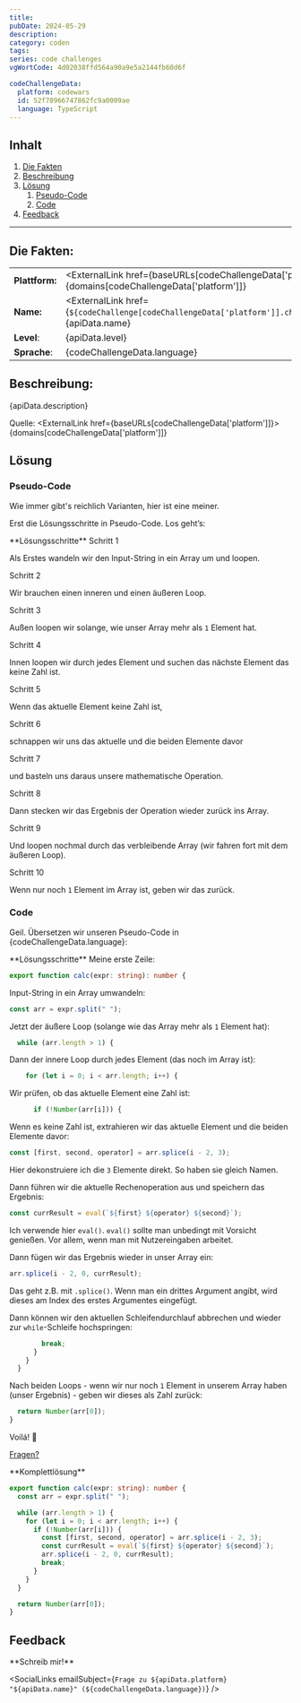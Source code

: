 ```yaml
---
title:
pubDate: 2024-05-29
description:
category: coden
tags:
series: code challenges
vgWortCode: 4d02038ffd564a90a9e5a2144fb60d6f

codeChallengeData:
  platform: codewars
  id: 52f78966747862fc9a0009ae
  language: TypeScript
---
```


## Inhalt

1. [Die Fakten](#)
1. [Beschreibung](#)
1. [Lösung](#)
   1. [Pseudo-Code](#)
   1. [Code](#)
1. [Feedback](#)

---

## Die Fakten:

|                |                                                                                                                                            |
| -------------- | ------------------------------------------------------------------------------------------------------------------------------------------ |
| **Plattform:** | <ExternalLink href={baseURLs[codeChallengeData['platform']]}>{domains[codeChallengeData['platform']]}</ExternalLink>                       |
| **Name:**      | <ExternalLink href={`${codeChallenge[codeChallengeData['platform']].challenge.url}/${codeChallengeData.id}`}>{apiData.name}</ExternalLink> |
| **Level**:     | {apiData.level}                                                                                                                            |
| **Sprache**:   | {codeChallengeData.language}                                                                                                               |

## Beschreibung:

<FetchedMarkdown>{apiData.description}</FetchedMarkdown>

Quelle: <ExternalLink href={baseURLs[codeChallengeData['platform']]}>{domains[codeChallengeData['platform']]}</ExternalLink>

## Lösung

### Pseudo-Code

Wie immer gibt's reichlich Varianten, hier ist eine meiner.

Erst die Lösungsschritte in Pseudo-Code. Los geht’s:

<Accordion>
**Lösungsschritte**

<Accordion>
Schritt 1

Als Erstes wandeln wir den Input-String in ein Array um und loopen.

</Accordion>
<Accordion>
Schritt 2

Wir brauchen einen inneren und einen äußeren Loop.

</Accordion>
<Accordion>
Schritt 3

Außen loopen wir solange, wie unser Array mehr als `1` Element hat.

</Accordion>
<Accordion>
Schritt 4

Innen loopen wir durch jedes Element und suchen das nächste Element das keine Zahl ist.

</Accordion>
<Accordion>
Schritt 5

Wenn das aktuelle Element keine Zahl ist,

</Accordion>
<Accordion>
Schritt 6

schnappen wir uns das aktuelle und die beiden Elemente davor

</Accordion>
<Accordion>
Schritt 7

und basteln uns daraus unsere mathematische Operation.

</Accordion>
<Accordion>
Schritt 8

Dann stecken wir das Ergebnis der Operation wieder zurück ins Array.

</Accordion>
<Accordion>
Schritt 9

Und loopen nochmal durch das verbleibende Array (wir fahren fort mit dem äußeren Loop).

</Accordion>
<Accordion>
Schritt 10

Wenn nur noch `1` Element im Array ist, geben wir das zurück.

</Accordion>
</Accordion>

### Code

Geil. Übersetzen wir unseren Pseudo-Code in {codeChallengeData.language}:

<Accordion>
**Lösungsschritte**

<Accordion>
Meine erste Zeile:

```ts
export function calc(expr: string): number {
```

</Accordion>
<Accordion>

Input-String in ein Array umwandeln:

```ts
const arr = expr.split(" ");
```

</Accordion>
<Accordion>

Jetzt der äußere Loop (solange wie das Array mehr als `1` Element hat):

```ts
  while (arr.length > 1) {
```

</Accordion>
<Accordion>

Dann der innere Loop durch jedes Element (das noch im Array ist):

```ts
    for (let i = 0; i < arr.length; i++) {
```

</Accordion>
<Accordion>

Wir prüfen, ob das aktuelle Element eine Zahl ist:

```ts
      if (!Number(arr[i])) {
```

</Accordion>
<Accordion>

Wenn es keine Zahl ist, extrahieren wir das aktuelle Element und die beiden Elemente davor:

```ts
const [first, second, operator] = arr.splice(i - 2, 3);
```

Hier dekonstruiere ich die `3` Elemente direkt. So haben sie gleich Namen.

</Accordion>
<Accordion>

Dann führen wir die aktuelle Rechenoperation aus und speichern das Ergebnis:

```ts
const currResult = eval(`${first} ${operator} ${second}`);
```

Ich verwende hier <ExternalLink href={docs.other.eval}>`eval()`</ExternalLink>. `eval()` sollte man unbedingt mit Vorsicht genießen. Vor allem, wenn man mit Nutzereingaben arbeitet.

</Accordion>
<Accordion>

Dann fügen wir das Ergebnis wieder in unser Array ein:

```ts
arr.splice(i - 2, 0, currResult);
```

Das geht z.B. mit <ExternalLink href={docs.array.splice}>`.splice()`</ExternalLink>. Wenn man ein drittes Argument angibt, wird dieses am Index des erstes Argumentes eingefügt.

</Accordion>
<Accordion>

Dann können wir den aktuellen Schleifendurchlauf abbrechen und wieder zur <ExternalLink href={docs.statements.while}>`while`</ExternalLink>-Schleife hochspringen:

```ts
        break;
      }
    }
  }
```

</Accordion>
<Accordion>

Nach beiden Loops - wenn wir nur noch `1` Element in unserem Array haben (unser Ergebnis) - geben wir dieses als Zahl zurück:

```ts
  return Number(arr[0]);
}
```

</Accordion>
<Accordion>

Voilá! 💪

[Fragen?](#feedback)

</Accordion>
</Accordion>

<Accordion>
**Komplettlösung**

```ts
export function calc(expr: string): number {
  const arr = expr.split(" ");

  while (arr.length > 1) {
    for (let i = 0; i < arr.length; i++) {
      if (!Number(arr[i])) {
        const [first, second, operator] = arr.splice(i - 2, 3);
        const currResult = eval(`${first} ${operator} ${second}`);
        arr.splice(i - 2, 0, currResult);
        break;
      }
    }
  }

  return Number(arr[0]);
}
```

</Accordion>

## Feedback

<Accordion>
**Schreib mir!**

<SocialLinks
  emailSubject={`Frage zu ${apiData.platform} "${apiData.name}" (${codeChallengeData.language})`}
/>

</Accordion>

